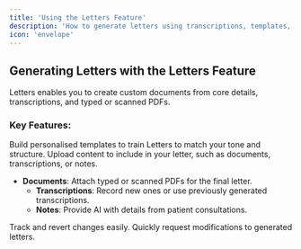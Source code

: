 ```yaml
---
title: 'Using the Letters Feature'  
description: 'How to generate letters using transcriptions, templates, and PDFs'  
icon: 'envelope'  
---
```


## Generating Letters with the Letters Feature

Letters enables you to create custom documents from core details, transcriptions, and typed or scanned PDFs.

### Key Features:

<Card title="Templates" icon="link" >
Build personalised templates to train Letters to match your tone and structure.
</Card>

<Card title="Sources" icon="link" >
Upload content to include in your letter, such as documents, transcriptions, or notes.

 - **Documents**: Attach typed or scanned PDFs for the final letter.
    - **Transcriptions**: Record new ones or use previously generated transcriptions.
    - **Notes**: Provide AI with details from patient consultations.
</Card>

<Card title="Version History" icon="clock" >
Track and revert changes easily.
</Card>

<Card title="Request Edits" icon="pen" >
Quickly request modifications to generated letters.
</Card>
